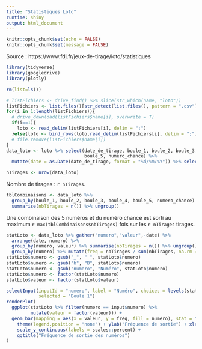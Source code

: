 ```yaml
---
title: "Statistiques Loto"
runtime: shiny
output: html_document
---
```


```r
knitr::opts_chunk$set(echo = FALSE)
knitr::opts_chunk$set(message = FALSE)
```

Source : https://www.fdj.fr/jeux-de-tirage/loto/statistiques  

```r
library(tidyverse)
library(googledrive)
library(plotly)

rm(list=ls())

# listFichiers <- drive_find() %>% slice(str_which(name, "loto"))
listFichiers <- list.files()[str_detect(list.files(), pattern = ".csv")]
for(i in 1:length(listFichiers)){
  # drive_download(listFichiers$name[i], overwrite = T)
  if(i==1){
    loto <- read_delim(listFichiers[i], delim = ";")
  }else{loto <- bind_rows(loto,read_delim(listFichiers[i], delim = ";"))}
  # file.remove(listFichiers$name[i])
}
data_loto <- loto %>% select(date_de_tirage, boule_1, boule_2, boule_3, boule_4, 
                             boule_5, numero_chance) %>%
  mutate(date = as.Date(date_de_tirage, format = "%d/%m/%Y")) %>% select(-date_de_tirage)

nTirages <- nrow(data_loto)
```

Nombre de tirages : `r nTirages`.  

```r
tblCombinaisons <- data_loto %>%
  group_by(boule_1, boule_2, boule_3, boule_4, boule_5, numero_chance) %>%
  summarise(nbTirages = n()) %>% ungroup()
```

Une combinaison des 5 numéros et du numéro chance est sorti au maximum `r max(tblCombinaisons$nbTirages)` fois sur les `r nTirages` tirages.  

```r
statLoto <- data_loto %>% gather("numero","valeur",-date) %>%
  arrange(date, numero) %>%
  group_by(numero, valeur) %>% summarise(nbTirages = n()) %>% ungroup() %>%
  group_by(numero) %>% mutate(freq = nbTirages / sum(nbTirages, na.rm = T)) %>% ungroup()
statLoto$numero <- gsub("_", " ", statLoto$numero)
statLoto$numero <- gsub("b", "B", statLoto$numero)
statLoto$numero <- gsub("numero", "Numéro", statLoto$numero)
statLoto$numero <- factor(statLoto$numero)
statLoto$valeur <- factor(statLoto$valeur)

selectInput(inputId = "numero", label = "Numéro", choices = levels(statLoto$numero),
            selected = "Boule 1")
renderPlot(
  ggplot(statLoto %>% filter(numero == input$numero) %>% 
         mutate(valeur = factor(valeur))) + 
  geom_bar(mapping = aes(x = valeur, y = freq, fill = numero), stat = "identity") +
    theme(legend.position = "none") + ylab("Fréquence de sortie") + xlab("Numéro") +
    scale_y_continuous(labels = scales::percent) +
    ggtitle("Fréquence de sortie des numéros")
)
```

